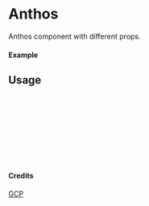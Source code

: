 
<Meta of={Anthos} title="GCP/Anthos" />

# Anthos

Anthos component with different props.

#### Example

<Canvas of={Anthos.Primary} />

## Usage

```ts
import { Anthos } from "yadl-ui";

const Example = () => {
  return (
      <Anthos />
  );
};

export default Example;
```

#### Credits
[GCP](https://cloud.google.com/icons)
